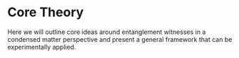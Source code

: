 # Core Theory

Here we will outline core ideas around entanglement witnesses in a condensed matter perspective and present a general framework that can be experimentally applied. 